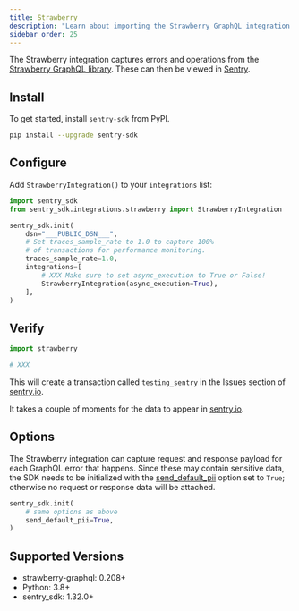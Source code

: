 ```yaml
---
title: Strawberry
description: "Learn about importing the Strawberry GraphQL integration and how it captures GraphQL errors and spans."
sidebar_order: 25
---
```


The Strawberry integration captures errors and operations from the
[Strawberry GraphQL library](https://strawberry.rocks/). These can then be viewed
in [Sentry](https://sentry.io).

## Install

To get started, install `sentry-sdk` from PyPI.

```bash
pip install --upgrade sentry-sdk
```

## Configure

Add `StrawberryIntegration()` to your `integrations` list:

<SignInNote />

```python
import sentry_sdk
from sentry_sdk.integrations.strawberry import StrawberryIntegration

sentry_sdk.init(
    dsn="___PUBLIC_DSN___",
    # Set traces_sample_rate to 1.0 to capture 100%
    # of transactions for performance monitoring.
    traces_sample_rate=1.0,
    integrations=[
        # XXX Make sure to set async_execution to True or False!
        StrawberryIntegration(async_execution=True),
    ],
)
```

## Verify

```python
import strawberry

# XXX
```

This will create a transaction called `testing_sentry` in the Issues section of [sentry.io](https://sentry.io).

It takes a couple of moments for the data to appear in [sentry.io](https://sentry.io).

## Options

The Strawberry integration can capture request and response payload
for each GraphQL error that happens. Since these may contain sensitive data, the
SDK needs to be initialized with the
[send_default_pii](https://docs.sentry.io/platforms/python/configuration/options/#send-default-pii) option set to `True`;
otherwise no request or response data will be attached.

```python
sentry_sdk.init(
    # same options as above
    send_default_pii=True,
)
```

## Supported Versions

- strawberry-graphql: 0.208+
- Python: 3.8+
- sentry_sdk: 1.32.0+
